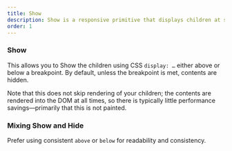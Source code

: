 ```yaml
---
title: Show
description: Show is a responsive primitive that displays children at specified breakpoints
order: 1
---
```




<CodeDocsHeader
  name="@atlaskit/primitives"
  repository="https://bitbucket.org/atlassian/atlassian-frontend-mirror"
  directoryName="primitives"
/>


### Show

This allows you to Show the children using CSS `display: …` either above or below a breakpoint.  By default, unless the breakpoint is met, contents are hidden.

Note that this does not skip rendering of your children; the contents are rendered into the DOM at all times, so there is typically little performance savings—primarily that this is not painted.

<Example Component={ShowExample} packageName="@atlaskit/primitives/responsive" />

### Mixing Show and Hide

Prefer using consistent `above` or `below` for readability and consistency.

<Example Component={ShowHideExample} packageName="@atlaskit/primitives/responsive" />
